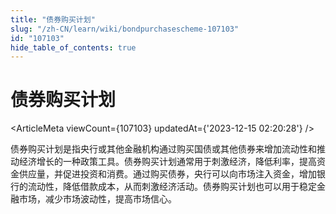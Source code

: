 ```yaml
---
title: "债券购买计划"
slug: "/zh-CN/learn/wiki/bondpurchasescheme-107103"
id: "107103"
hide_table_of_contents: true
---
```



<Breadcrumbs current="债券购买计划" />

# 债券购买计划

<ArticleMeta viewCount={107103} updatedAt={'2023-12-15 02:20:28'} />
<div className='border-solid border-b border-t-0 my-4 border-[var(--ifm-color-gray-300)]' />

债券购买计划是指央行或其他金融机构通过购买国债或其他债券来增加流动性和推动经济增长的一种政策工具。债券购买计划通常用于刺激经济，降低利率，提高资金供应量，并促进投资和消费。通过购买债券，央行可以向市场注入资金，增加银行的流动性，降低借款成本，从而刺激经济活动。债券购买计划也可以用于稳定金融市场，减少市场波动性，提高市场信心。

